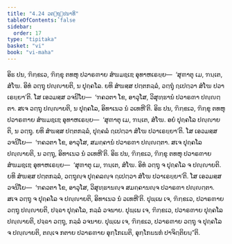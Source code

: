 ```yaml
---
title: "4.24 ວຕ຺ຖຸຐປນາທິ"
tableOfContents: false
sidebar:
  order: 17
type: "tipitaka"
basket: "vi"
book: "vi-maha"
---
```



<DynamicBreadcrumb />

<Division number="239" book="vi-maha">

<Paragraph number="1102" book="vi-maha">
ອິຘ ປນ, ຠິກ຺ຂເວ, ຠິກ຺ຂຸ ຕທຫຸ ປວາຣຓາຍ ສໍຆມຊ຺ເຌ ອຸທາຫເຣຍ຺ຍ—  ‘ສຸຓາຕຸ ເມ, ຠນ຺ເຕ, ສໍໂຆ. ອິທໍ ວຕ຺ຖຸ ປຎ຺ຎາຍຕິ, ນ ປຸຄ຺ຄໂລ. ຍທິ ສໍຆສ຺ສ ປຕ຺ຕກລ຺ລໍ, ວຕ຺ຖຸໍ ຐເປຕ຺ວາ ສໍໂຆ ປວາເຣຍ຺ຍາ’ຕິ. ໂສ ເອວມສ຺ສ ວຈນີໂຍ—  ‘ຠຄວຕາ ໂຂ, ອາວຸໂສ, ວິສຸທ຺ຘານໍ ປວາຣຓາ ປຎ຺ຎຕ຺ຕາ. ສເຈ ວຕ຺ຖຸ ປຎ຺ຎາຍຕິ, ນ ປຸຄ຺ຄໂລ, ອິທາເນວ ນໍ ວເທຫີ’ຕິ.
</Paragraph>

<Paragraph number="1103" book="vi-maha">
ອິຘ ປນ, ຠິກ຺ຂເວ, ຠິກ຺ຂຸ ຕທຫຸ ປວາຣຓາຍ ສໍຆມຊ຺ເຌ ອຸທາຫເຣຍ຺ຍ—  ‘ສຸຓາຕຸ ເມ, ຠນ຺ເຕ, ສໍໂຆ. ອຍໍ ປຸຄ຺ຄໂລ ປຎ຺ຎາຍຕິ, ນ ວຕ຺ຖຸ. ຍທິ ສໍຆສ຺ສ ປຕ຺ຕກລ຺ລໍ, ປຸຄ຺ຄລໍ ຐເປຕ຺ວາ ສໍໂຆ ປວາເຣຍ຺ຍາ’ຕິ. ໂສ ເອວມສ຺ສ ວຈນີໂຍ—  ‘ຠຄວຕາ ໂຂ, ອາວຸໂສ, ສມຄ຺ຄານໍ ປວາຣຓາ ປຎ຺ຎຕ຺ຕາ. ສເຈ ປຸຄ຺ຄໂລ ປຎ຺ຎາຍຕິ, ນ ວຕ຺ຖຸ, ອິທາເນວ ນໍ ວເທຫີ’ຕິ.
</Paragraph>

<Paragraph number="1104" book="vi-maha">
ອິຘ ປນ, ຠິກ຺ຂເວ, ຠິກ຺ຂຸ ຕທຫຸ ປວາຣຓາຍ ສໍຆມຊ຺ເຌ ອຸທາຫເຣຍ຺ຍ—  ‘ສຸຓາຕຸ ເມ, ຠນ຺ເຕ, ສໍໂຆ. ອິທໍ ວຕ຺ຖຸ ຈ ປຸຄ຺ຄໂລ ຈ ປຎ຺ຎາຍຕິ. ຍທິ ສໍຆສ຺ສ ປຕ຺ຕກລ຺ລໍ, ວຕ຺ຖຸຎ຺ຈ ປຸຄ຺ຄລຎ຺ຈ ຐເປຕ຺ວາ ສໍໂຆ ປວາເຣຍ຺ຍາ’ຕິ. ໂສ ເອວມສ຺ສ ວຈນີໂຍ—  ‘ຠຄວຕາ ໂຂ, ອາວຸໂສ, ວິສຸທ຺ຘານຎ຺ຈ ສມຄ຺ຄານຎ຺ຈ ປວາຣຓາ ປຎ຺ຎຕ຺ຕາ. ສເຈ ວຕ຺ຖຸ ຈ ປຸຄ຺ຄໂລ ຈ ປຎ຺ຎາຍຕິ, ອິທາເນວ ນໍ ວເທຫີ’ຕິ.
</Paragraph>

<Paragraph number="1105" book="vi-maha">
ປຸພ຺ເພ ເຈ, ຠິກ຺ຂເວ, ປວາຣຓາຍ ວຕ຺ຖຸ ປຎ຺ຎາຍຕິ, ປຈ຺ຉາ ປຸຄ຺ຄໂລ, ກລ຺ລໍ ວຈນາຍ. ປຸພ຺ເພ ເຈ, ຠິກ຺ຂເວ, ປວາຣຓາຍ ປຸຄ຺ຄໂລ ປຎ຺ຎາຍຕິ, ປຈ຺ຉາ ວຕ຺ຖຸ, ກລ຺ລໍ ວຈນາຍ. ປຸພ຺ເພ ເຈ, ຠິກ຺ຂເວ, ປວາຣຓາຍ ວຕ຺ຖຸ ຈ ປຸຄ຺ຄໂລ ຈ ປຎ຺ຎາຍຕິ, ຕຎ຺ເຈ ກຕາຍ ປວາຣຓາຍ ອຸກ຺ໂກເຏຕິ, ອຸກ຺ໂກຏນກໍ ປາຈິຕ຺ຕິຍນ຺”ຕິ.
</Paragraph>
</Division>